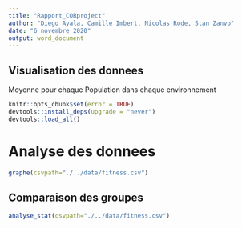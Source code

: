 ```yaml
---
title: "Rapport_CORproject"
author: "Diego Ayala, Camille Imbert, Nicolas Rode, Stan Zanvo"
date: "6 novembre 2020"
output: word_document
---
```


## Visualisation des donnees

Moyenne pour chaque Population dans chaque environnement

```r
knitr::opts_chunk$set(error = TRUE)
devtools::install_deps(upgrade = "never")
devtools::load_all()
```

# Analyse des donnees
```r
graphe(csvpath="./../data/fitness.csv")
```

## Comparaison des groupes

```r
analyse_stat(csvpath="./../data/fitness.csv")
```

